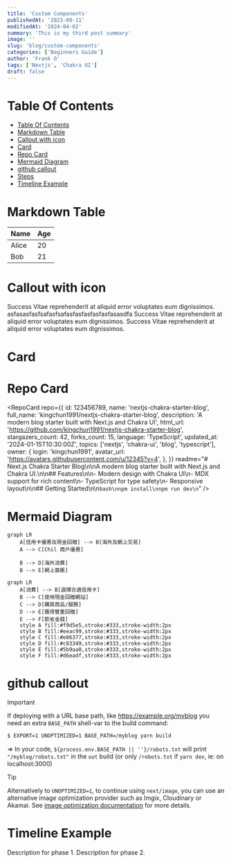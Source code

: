 ```yaml
---
title: 'Custom Components'
publishedAt: '2023-09-11'
modifiedAt: '2024-04-02'
summary: 'This is my third post summary'
image: ''
slug: 'blog/custom-components'
categories: ['Beginners Guide']
author: 'Frank O'
tags: ['Nextjs', 'Chakra UI']
draft: false
---
```


# Table Of Contents

<TableOfContents>

- [Table Of Contents](#table-of-contents)
- [Markdown Table](#markdown-table)
- [Callout with icon](#callout-with-icon)
- [Card](#card)
- [Repo Card](#repo-card)
- [Mermaid Diagram](#mermaid-diagram)
- [github callout](#github-callout)
- [Steps](#steps)
- [Timeline Example](#timeline-example)

</TableOfContents>

# Markdown Table

| Name  | Age |
| ----- | --- |
| Alice | 20  |
| Bob   | 21  |

# Callout with icon

<Alert icon="👍" status="info" title="Generated by ChatGPT">
  Success Vitae reprehenderit at aliquid error voluptates eum dignissimos.
  asfasasfasfsafasfsafasfasfasfasfasfasasdfa Success Vitae reprehenderit at
  aliquid error voluptates eum dignissimos. Success Vitae reprehenderit at
  aliquid error voluptates eum dignissimos.
</Alert>

# Card

<ProductCard
  title="Amazon Basics Height-Adjustable Gaming Desk"
  price="$156.68"
  imgsrc="https://m.media-amazon.com/images/I/61kAyJ1BaBS._AC_SL1500_.jpg"
  url="https://www.amazon.com/Amazon-Basics-Height-Adjustable-Gaming-Monitor/dp/B08FJCHQ7V?keywords=adjustable%2BGaming%2BDesk&qid=1637327269&qsid=137-6306558-8614467&s=home-garden&sr=1-12&sres=B07J5YCNHW%2CB08F7FCFY1%2CB091YNDVGG%2CB089GM7CW1%2CB072MLNQXK%2CB088R9F4G5%2CB0892Z27D8%2CB08V14292V%2CB08FJCHQ7V%2CB094MW294G%2CB07JFFZGC4%2CB08S3X7SYQ%2CB08P58TY9D%2CB08BJ2XHY9%2CB09LM3CZF6%2CB079MGVDFY%2CB092V84BZM%2CB0834SSM1M%2CB08V53MTWW%2CB08668Y49C&srpt=DESK&th=1&linkCode=ll1&tag=standingify-20&linkId=530887a4b3e2d0e4a249c03495277259&language=en_US&ref_=as_li_ss_tl"
/>

# Repo Card

<RepoCard
  repo={{
    id: 123456789,
    name: 'nextjs-chakra-starter-blog',
    full_name: 'kingchun1991/nextjs-chakra-starter-blog',
    description: 'A modern blog starter built with Next.js and Chakra UI',
    html_url: 'https://github.com/kingchun1991/nextjs-chakra-starter-blog',
    stargazers_count: 42,
    forks_count: 15,
    language: 'TypeScript',
    updated_at: '2024-01-15T10:30:00Z',
    topics: ['nextjs', 'chakra-ui', 'blog', 'typescript'],
    owner: {
      login: 'kingchun1991',
      avatar_url: 'https://avatars.githubusercontent.com/u/12345?v=4',
    },
  }}
  readme="# Next.js Chakra Starter Blog\n\nA modern blog starter built with Next.js and Chakra UI.\n\n## Features\n\n- Modern design with Chakra UI\n- MDX support for rich content\n- TypeScript for type safety\n- Responsive layout\n\n## Getting Started\n\n```bash\nnpm install\nnpm run dev\n```"
/>

# Mermaid Diagram

```mermaid
graph LR
    A[信用卡優惠及現金回贈] --> B[海外及網上交易]
    A --> C[Chil 商戶優惠]

    B --> D[海外消費]
    B --> E[網上簽賬]
```

```mermaid
graph LR
    A[消費] --> B[選擇合適信用卡]
    B --> C[使用現金回贈網站]
    C --> D[購買商品/服務]
    D --> E[獲得雙重回贈]
    E --> F[節省金錢]
    style A fill:#f9d5e5,stroke:#333,stroke-width:2px
    style B fill:#eeac99,stroke:#333,stroke-width:2px
    style C fill:#e06377,stroke:#333,stroke-width:2px
    style D fill:#c83349,stroke:#333,stroke-width:2px
    style E fill:#5b9aa0,stroke:#333,stroke-width:2px
    style F fill:#d6eadf,stroke:#333,stroke-width:2px
```

# github callout

> [!IMPORTANT]
> If deploying with a URL base path, like https://example.org/myblog you need an extra `BASE_PATH` shell-var to the build command:
>
> ```sh
> $ EXPORT=1 UNOPTIMIZED=1 BASE_PATH=/myblog yarn build
> ```
>
> => In your code, `${process.env.BASE_PATH || ''}/robots.txt` will print `"/myblog/robots.txt"` in the `out` build (or only `/robots.txt` if `yarn dev`, ie: on localhost:3000)

> [!TIP]
> Alternatively to `UNOPTIMIZED=1`, to continue using `next/image`, you can use an alternative image optimization provider such as Imgix, Cloudinary or Akamai. See [image optimization documentation](https://nextjs.org/docs/app/building-your-application/deploying/static-exports#image-optimization) for more details.

# Timeline Example

<Timeline>
  <TimelineItem
    title="Phase 1"
    subtitle="2024-01-01"
    avatar="https://gravatar.com/avatar/fdfbdfa4600c9305f2c9bfa7b591b78d?s=400&d=robohash&r=x"
  >
    Description for phase 1.
  </TimelineItem>
  <TimelineItem title="Phase 2" subtitle="2024-02-01">
    Description for phase 2.
  </TimelineItem>
</Timeline>
